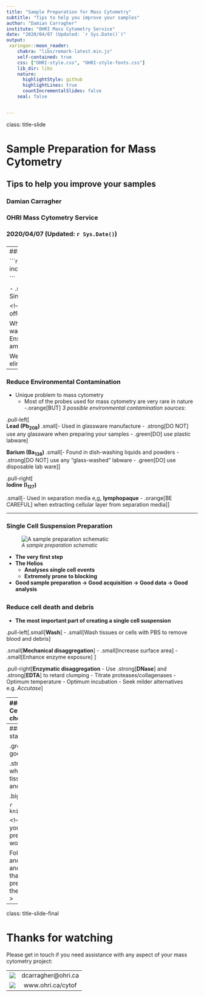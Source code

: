 ```yaml
---
title: "Sample Preparation for Mass Cytometry"
subtitle: "Tips to help you improve your samples"
author: "Damian Carragher"
institute: "OHRI Mass Cytometry Service"
date: "2020/04/07 (Updated: `r Sys.Date()`)"
output:
 xaringan::moon_reader:
    chakra: "libs/remark-latest.min.js"
    self-contained: true
    css: ["OHRI-style.css", "OHRI-style-fonts.css"]
    lib_dir: libs
    nature:
      highlightStyle: github
      highlightLines: true
      countIncrementalSlides: false
    seal: false


---
```

class: title-slide

# Sample Preparation for Mass Cytometry
## Tips to help you improve your samples

### Damian Carragher
### OHRI Mass Cytometry Service
### 2020/04/07 (Updated: `r Sys.Date()`)
### 

<!-- Hello and welcome to this brief presentation from the O H R I Mass Cytometry Service, part of the Proteomics Core Facility. Here, we'll discuss some of the things you should be thinking about when preparing suspension-based samples for the Helios instrument.
-->
---
### How to prepare samples for the Helios

```r
library(knitr)
include_graphics("Images/Horizontal_Instrument_small.png")


```

- .strong[_Remember_]
  <ohri-blockquote>Reduce environmental contamination</ohri-blockquote>
  <ohri-blockquote>Single cell suspension</ohri-blockquote>
  <ohri-blockquote>Reduce dead cells and debris</ohri-blockquote>


<!-- 
We'll talk about ways to avoid ruining your sample and offer some tips about improving your technique

When preparing your samples, there are 3 things you should watch for; 
1). Preventing environmental contamination;
2). Ensuring a good single cell suspension;
and 3). Reducing the amount of debris and dead cells in your sample preps. 

We'll discuss each of these in turn, starting with how you can eliminate envrironmental contamination of your sample 
-->

---

### Reduce Environmental Contamination
- Unique problem to mass cytometry
  - Most of the probes used for mass cytometry are very rare in nature
  -.orange[BUT] _3 possible environmental contamination sources_:  
 
.pull-left[  
<ohri-blockquote>__Lead (Pb<sub>208</sub>)__</ohri-blockquote>
.small[- Used in glassware manufacture
  - .strong[DO NOT] use any glassware when preparing your samples
  - .green[DO] use plastic labware]
  

__<ohri-blockquote>Barium (Ba<sub>138</sub>)</ohri-blockquote>__
  .small[- Found in dish-washing liquids and powders
  - .strong[DO NOT] use any "glass-washed" labware
  - .green[DO] use disposable lab ware]]
  
.pull-right[  
<ohri-blockquote>__Iodine (I<sub>127</sub>)__</ohri-blockquote>

.small[- Used in separation media e,g, **lymphopaque**
- .orange[BE CAREFUL] when extracting cellular layer from separation media]]

<!--
The vast majority of probes we use in mass cytometry are rare-earth metals. They don't exist in the lab environment. This greatly reduces the chances of contaminating samples. However, there are 3 elements that ARE common in the lab. These sources can contaminate our samples. Contamination might make your samples difficult or impossible to acquire. The elements to watch out for are Led, Barium and Iodine. It's important to avoid these elements as much as possible.

Firstly, led is commonly used in  glass manufacturing. Led can leech into cells held in glass containers or washed with solutions from glass bottles. Please avoid using ANY glassware when preparing your samples. 

Secondly, Barium is a common component in dish washing solutions. Please avoid any "glass-washed" lab-ware when processing your samples (even if it's plastic).

Finally, density gradient separation media such as lymphopack contain iodine-based compounds. Sometimes you have to isolate your cells with these, but it's very important to be careful when extracting the cell layer. Do not remove any of the density gradient media with your cells. 

Next we'll discuss creating your single cells suspension, why it's important and what you can do to improve. 
-->
---

### Single Cell Suspension Preparation
![_<font size="2">A sample preparation schematic</font>_](Images/Sample Staining Schema Cropped medium.png)

* __The very first step__
* __The Helios__
  * __Analyses single cell events__
  * __Extremely prone to blocking__
* __Good sample preparation &rarr; Good acquisition &rarr; Good data &rarr; Good analysis__

<!--Generating a single cell suspension is the first, and most important step in preparing your sample for analysis. The Helios is designed to analyse single cells. A good single cell suspension will run quickly, without blocking the instrument. This generates the best quality data. Poor preparation will lead to difficulties in downstream protocols like staining. The primary way to improve your single cell suspension is to reduce cell death and debris.-->
---
### Reduce cell death and debris
- __The most important part of creating a single cell suspension__

.pull-left[<ohri-blockquote>.small[__Wash__]</ohri-blockquote>
- .small[Wash tissues or cells with PBS to remove blood and debris]

<ohri-blockquote>.small[__Mechanical disaggregation__]</ohri-blockquote>
- .small[Increase surface area]
- .small[Enhance enzyme exposure]
]


.pull-right[<ohri-blockquote>__Enzymatic disaggregation__</ohri-blockquote>
- Use .strong[__DNase__] and .strong[__EDTA__] to retard clumping
- Titrate proteases/collagenases
    - Optimum temperature
    - Optimum incubation
- Seek milder alternatives e.g. _Accutase_
]

  

<!--Dead cells and debris cause aggregates and "clumping". This contributes to further cell loss and makes working with your samples more difficult.

You should take some time before using rare and precious samples to reduce how much death and debris are created when you prepare your samples. 

Firstly, make sure you wash tissues or adherent cells to remove any blood or debris that's already present. Use PBS or other suitable media.

When you dis-aggregate your samples you'll probably use a combination of mechanical and enzymatic methods. 

For mechanical dis-aggregation, make sure to use a sharp blade to chop or mince the sample into small pieces. This provides greater surface area for enzymatic dis-aggregation. 

It's worth paying attention to 3 things for your enzyme treatments: 

1). Remember to use DNase and E D T A to stop cells aggregating and to reduce clumping due to DNA from dead cells.

2). It's worth optimizing your enzyme treatments on test cells and tissues so that when you process your key samples the technique is perfect. 

3). Remember, there are a range of modern enzymes available that are generally less harsh.  such as ack-u-tase, benzo-nase and dis-pase.

After the dis-aggregation steps you will have a raw single cell suspension. The following steps will help to further clean up the sample. 

Red blood cells can cause further aggregation. A quick treatment with lysis buffers such as ACK can quickly and effectively remove them. -->

---
### Reduce cell death and debris
.pull-left[<ohri-blockquote>.small[__Red Blood Cell Lysis__]</ohri-blockquote>
- Erythrocytes enhance cell clumping
- Easy and cheap to remove
  - ACK or RBC Lysis Buffer

<ohri-blockquote>__Filtration__</ohri-blockquote>
- Remove undigested tissue, aggregates and clumps
- Use 40-70um
]

.pull-right[<ohri-blockquote>__Clean-up__</ohri-blockquote>
- Debris-removal kits
  - can be used for final cleanup
  - or if all else fails
]



<!--Filtration is the final step to ensure a good single cell suspension. You can use filters from 40 to 70 microns depending on the type of cells in your sample. 

If you have difficult samples that are still contaminated with dead cells and debris even after careful preparation there are still options available. Several manufacturers now provide dead cell or debris-removal kits that can drastically clean up your sample.-->
---
### Conclusion
.grey[__Good sample preparation__] makes staining and acquisition easier

.grey[__Bad sample preparation__] inhibits our ability to generate good data from your samples

.strong[__Remember__]
  - Avoid glassware and processed lab ware when preparing your samples
  - Analyse how you process your tissues and cells to 
    - Reduce cell death
    - Reduce cell clumping and aggregate formation  


.big[.blue[_Good Luck with your sample preps .strong[!]_]
]

```r
knitr::include_graphics("Images/Horizontal_Bar_Plasma.png")
```

<!--I hope you've seen some ideas that will help you prepare your samples for the Helios. Remember that good sample preparation will make all of your downstream work easier so it's worth optimizing. 

Follow the simple tips outlined here such as avoiding glassware and glass-washed plastic-ware, reduce cell-death and debris and you'll be setting yourself up to produce beautiful samples that generate beautiful data! Good luck with your sample preparation. Let us know if you have any feedback on improving these videos or if you have any topics that you'd like covered.
-->
---
class: title-slide-final

# Thanks for watching

Please get in touch if you need assistance with any aspect of your mass cytometry project:  

|     |     |
|:---:|:---:|
|![](Images/icon_email.png)|dcarragher@ohri.ca|
|![](Images/icon_website.png)|www.ohri.ca/cytof

<div class="my-footer"></div> 
<!--
Thanks for watching. Please get in touch if you need any more help with sample preparation or any other aspects of mass cytometry.-->
